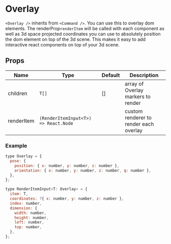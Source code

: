 
# Overlay

`<Overlay />` inherits from `<Command />`. You can use this to overlay dom elements. The renderProp`renderItem` will be called with each component as well as 3d space projected coordinates you can use to absolutely position the dom element on top of the 3d scene. This makes it easy to add interactive react components on top of your 3d scene.

## Props

| Name       | Type                                 | Default | Description                            |
| ---------- | ------------------------------------ | ------- | -------------------------------------- |
| children   | `T[]`                                | []      | array of Overlay markers to render     |
| renderItem | `(RenderItemInput<T>) => React.Node` |         | custom renderer to render each overlay |

### Example

```js
type Overlay = {
  pose: {
    position: { x: number, y: number, z: number },
    orientation: { x: number, y: number, z: number, q: number },
  },
};

type RenderItemInput<T: Overlay> = {
  item: T,
  coordinates: ?{ x: number, y: number, z: number },
  index: number,
  dimension: {
    width: number,
    height: number,
    left: number,
    top: number,
  },
};
```

<Overlay />
